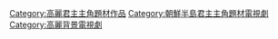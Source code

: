 [[Category:高麗君主主角題材作品|Category:高麗君主主角題材作品]]
[[Category:朝鮮半島君主主角題材電視劇|Category:朝鮮半島君主主角題材電視劇]]
[[Category:高麗背景電視劇|Category:高麗背景電視劇]]